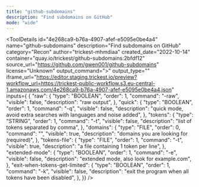 ```yaml
---
title: "github-subdomains"
description: "Find subdomains on GitHub"
mode: "wide"
---
```



<ToolDetails
  id="4e268ca9-b76a-4907-afef-e5095e0be4a4"
  name="github-subdomains"
  description="Find subdomains on GitHub"
  category="Recon"
  author="trickest-mhmdiaa"
  created_date="2022-10-14"
  container="quay.io/trickest/github-subdomains:2bfdf12"
  source_url="https://github.com/gwen001/github-subdomains"
  license="Unknown"
  output_command=">"
  output_type=""
  iframe_url="https://editor.staging.trickest.io/preview?workflow_url=https://trickest-public-workflow.s3.eu-central-1.amazonaws.com/4e268ca9-b76a-4907-afef-e5095e0be4a4.json"
  inputs={ {
  "raw": {
    "type": "BOOLEAN",
    "order": 1,
    "command": "-raw",
    "visible": false,
    "description": "raw output",
  },
  "quick": {
    "type": "BOOLEAN",
    "order": 1,
    "command": "-q",
    "visible": false,
    "description": "quick mode, avoid extra searches with languages and noise added",
  },
  "tokens": {
    "type": "STRING",
    "order": 1,
    "command": "-t",
    "visible": false,
    "description": "list of tokens separated by comma",
  },
  "domains": {
    "type": "FILE",
    "order": 0,
    "command": "",
    "visible": true,
    "description": "domains you are looking for (required)",
  },
  "tokens-file": {
    "type": "FILE",
    "order": 1,
    "command": "-t",
    "visible": true,
    "description": "a file containing 1 token per line",
  },
  "extended-mode": {
    "type": "BOOLEAN",
    "order": 1,
    "command": "-e",
    "visible": false,
    "description": "extended mode, also look for <dummy>example.com",
  },
  "exit-when-tokens-get-limited": {
    "type": "BOOLEAN",
    "order": 1,
    "command": "-k",
    "visible": false,
    "description": "exit the program when all tokens have been disabled",
  },
}}
/>